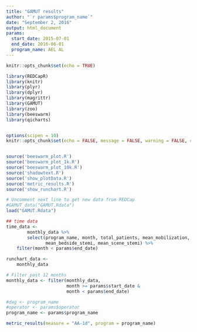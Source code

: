 ```yaml
---
title: "GAMUT results"
author: "`r params$program_name`"
date: "September 2, 2016"
output: html_document
params:
  start_date: 2015-07-01
  end_date: 2016-06-01
  program_name: AEL AL
---
```


```r
knitr::opts_chunk$set(echo = TRUE)
```



```r
library(REDCapR)
library(knitr)
library(plyr)
library(dplyr)
library(magrittr)
library(GAMUT)
library(zoo)
library(beeswarm)
library(qicharts)


options(scipen = 10)
knitr::opts_chunk$set(echo = FALSE, message = FALSE, warning = FALSE, comment = "")


source('beeswarm_plot.R')
source('beeswarm_plot_1k.R')
source('beeswarm_plot_10k.R')
source('shadowtext.R')
source('show_plotData.R')
source('metric_results.R')
source('show_runchart.R')


```
```r
# Uncomment next line to get new data from REDCap
#GAMUT_data("GAMUT.Rdata")
load("GAMUT.Rdata")

## time data
time_data <- 
        monthly_data %>%
        select(program_name, month, total_patients, mean_mobilization, stemi_cases,
               mean_bedside_stemi, mean_scene_stemi) %>%
    filter(month < params$end_date)

runchart_data <- 
    monthly_data

# Filter past 12 months 
monthly_data <- filter(monthly_data,
                       month >= params$start_date & 
                       month < params$end_date)

#dag <- program_name
#operator <- params$operator
program_name <- params$program_name

```



```r

metric_results(measure = "AA-1d", program = program_name)


```
